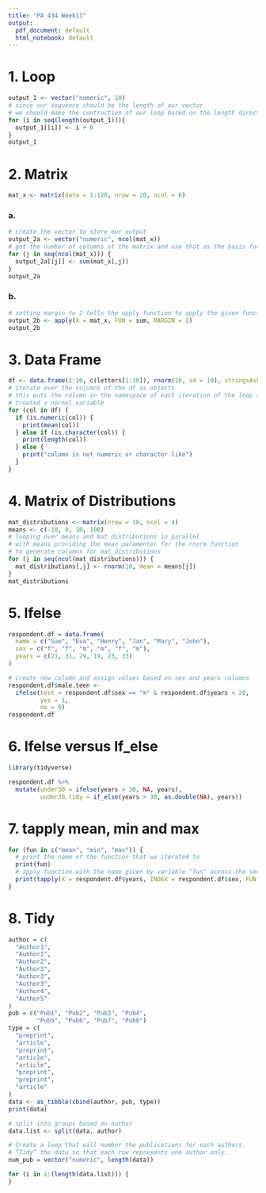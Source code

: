 ```yaml
---
title: "PA 434 Week11"
output:
  pdf_document: default
  html_notebook: default
---
```


# 1. Loop

```r
output_1 <- vector("numeric", 10)
# since our sequence should be the length of our vector
# we should make the contruction of our loop based on the length directly
for (i in seq(length(output_1))){
  output_1[[i]] <- i + 6
}
output_1
```

# 2. Matrix

```r
mat_x <- matrix(data = 1:120, nrow = 20, ncol = 6)
```

### a.
```r
# create the vector to store our output
output_2a <- vector("numeric", ncol(mat_x))
# get the number of columns of the matrix and use that as the basis for the length of the loop
for (j in seq(ncol(mat_x))) {
  output_2a[[j]] <- sum(mat_x[,j])
}
output_2a
```

### b. 
```r
# setting margin to 2 tells the apply function to apply the given function on the columns
output_2b <- apply(X = mat_x, FUN = sum, MARGIN = 2)
output_2b
```

# 3. Data Frame
```r
df <- data.frame(1:10, c(letters[1:10]), rnorm(10, sd = 10), stringsAsFactors = FALSE)
# iterate over the columns of the df as objects
# this puts the column in the namespace of each iteration of the loop so that it may be
# treated a normal variable 
for (col in df) {
  if (is.numeric(col)) {
    print(mean(col))
  } else if (is.character(col)) {
    print(length(col))
  } else {
    print("column is not numeric or character like")
  }
}
```

# 4. Matrix of Distributions
```r
mat_distributions <- matrix(nrow = 10, ncol = 4)
means <- c(-10, 0, 10, 100)
# looping over means and mat_distributions in parallel 
# with means providing the mean paramenter for the rnorm function
# to generate columns for mat_distributions
for (j in seq(ncol(mat_distributions))) {
  mat_distributions[,j] <- rnorm(10, mean = means[j])
}
mat_distributions
```

# 5. Ifelse

```r
respondent.df = data.frame(
  name = c("Sue", "Eva", "Henry", "Jan", "Mary", "John"),
  sex = c("f", "f", "m", "m", "f", "m"),
  years = c(21, 31, 29, 19, 23, 33)
)

# create new column and assign values based on sex and years columns
respondent.df$male.teen <-
  ifelse(test = respondent.df$sex == "m" & respondent.df$years < 20,
         yes = 1,
         no = 0)
respondent.df
```

# 6. Ifelse versus If_else

```r
library(tidyverse)

respondent.df %>%
  mutate(under30 = ifelse(years > 30, NA, years),
         under30.tidy = if_else(years > 30, as.double(NA), years))
```

# 7. tapply mean, min and max

```r
for (fun in c("mean", "min", "max")) {
  # print the name of the function that we iterated to
  print(fun)
  # apply function with the name given by variable "fun" across the sexes 
  print(tapply(X = respondent.df$years, INDEX = respondent.df$sex, FUN = get(fun)))
}
```

# 8. Tidy

```r
author = c(
  "Author1",
  "Author1",
  "Author2",
  "Author3",
  "Author3",
  "Author3",
  "Author4",
  "Author5"
)
pub = c("Pub1", "Pub2", "Pub3", "Pub4",
        "Pub5", "Pub6", "Pub7", "Pub8")
type = c(
  "preprint",
  "article",
  "preprint",
  "article",
  "article",
  "preprint",
  "preprint",
  "article"
)
data <- as_tibble(cbind(author, pub, type))
print(data)

# split into groups based on author
data.list <- split(data, author)

# Create a loop that will number the publications for each authors. 
# “Tidy” the data so that each row represents one author only.
num_pub = vector("numeric", length(data))

for (i in 1:(length(data.list))) {
}
```


